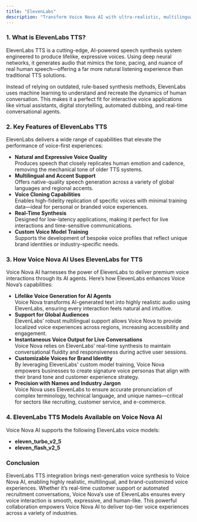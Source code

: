 ```yaml
---
title: "ElevenLabs"
description: "Transform Voice Nova AI with ultra-realistic, multilingual voice synthesis powered by ElevenLabs’ Turbo and Flash models."
---
```


### 1. What is ElevenLabs TTS?

ElevenLabs TTS is a cutting-edge, AI-powered speech synthesis system engineered to produce lifelike, expressive voices. Using deep neural networks, it generates audio that mimics the tone, pacing, and nuance of real human speech—offering a far more natural listening experience than traditional TTS solutions.

Instead of relying on outdated, rule-based synthesis methods, ElevenLabs uses machine learning to understand and recreate the dynamics of human conversation. This makes it a perfect fit for interactive voice applications like virtual assistants, digital storytelling, automated dubbing, and real-time conversational agents.

### 2. Key Features of ElevenLabs TTS

ElevenLabs delivers a wide range of capabilities that elevate the performance of voice-first experiences:

- **Natural and Expressive Voice Quality**\
  Produces speech that closely replicates human emotion and cadence, removing the mechanical tone of older TTS systems.
- **Multilingual and Accent Support**\
  Offers native-quality speech generation across a variety of global languages and regional accents.
- **Voice Cloning Capabilities**\
  Enables high-fidelity replication of specific voices with minimal training data—ideal for personal or branded voice experiences.
- **Real-Time Synthesis**\
  Designed for low-latency applications, making it perfect for live interactions and time-sensitive communications.
- **Custom Voice Model Training**\
  Supports the development of bespoke voice profiles that reflect unique brand identities or industry-specific needs.

### 3. How Voice Nova AI Uses ElevenLabs for TTS

Voice Nova AI harnesses the power of ElevenLabs to deliver premium voice interactions through its AI agents. Here’s how ElevenLabs enhances Voice Nova’s capabilities:

- **Lifelike Voice Generation for AI Agents**\
  Voice Nova transforms AI-generated text into highly realistic audio using ElevenLabs, ensuring every interaction feels natural and intuitive.
- **Support for Global Audiences**\
  ElevenLabs’ robust multilingual support allows Voice Nova to provide localized voice experiences across regions, increasing accessibility and engagement.
- **Instantaneous Voice Output for Live Conversations**\
  Voice Nova relies on ElevenLabs’ real-time synthesis to maintain conversational fluidity and responsiveness during active user sessions.
- **Customizable Voices for Brand Identity**\
  By leveraging ElevenLabs' custom model training, Voice Nova empowers businesses to create signature voice personas that align with their brand tone and customer experience strategy.
- **Precision with Names and Industry Jargon**\
  Voice Nova uses ElevenLabs to ensure accurate pronunciation of complex terminology, technical language, and unique names—critical for sectors like recruiting, customer service, and e-commerce.

### 4. ElevenLabs TTS Models Available on Voice Nova AI

Voice Nova AI supports the following ElevenLabs voice models:

- **eleven_turbo_v2_5**
- **eleven_flash_v2_5**

### Conclusion

ElevenLabs TTS integration brings next-generation voice synthesis to Voice Nova AI, enabling highly realistic, multilingual, and brand-customized voice experiences. Whether it’s real-time customer support or automated recruitment conversations, Voice Nova’s use of ElevenLabs ensures every voice interaction is smooth, expressive, and human-like. This powerful collaboration empowers Voice Nova AI to deliver top-tier voice experiences across a variety of industries.